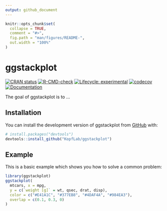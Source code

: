```yaml
---
output: github_document
---
```


<!-- README.md is generated from README.Rmd. Please edit that file -->

```r
knitr::opts_chunk$set(
  collapse = TRUE,
  comment = "#>",
  fig.path = "man/figures/README-",
  out.width = "100%"
)
```

# ggstackplot

<!-- badges: start -->
[![CRAN status](https://www.r-pkg.org/badges/version/ggstackplot)](https://CRAN.R-project.org/package=ggstackplot)
[![R-CMD-check](https://github.com/KopfLab/ggstackplot/actions/workflows/R-CMD-check.yaml/badge.svg)](https://github.com/KopfLab/ggstackplot/actions/workflows/R-CMD-check.yaml)
[![Lifecycle: experimental](https://img.shields.io/badge/lifecycle-experimental-orange.svg)](https://lifecycle.r-lib.org/articles/stages.html#experimental)
[![codecov](https://codecov.io/gh/kopflab/ggstackplot/branch/main/graph/badge.svg?token=SN0YDIJ6Y6)](https://app.codecov.io/gh/kopflab/ggstackplot)
[![Documentation](https://img.shields.io/badge/docs-online-green.svg)](https://ggstackplot.kopflab.org/)
<!-- badges: end -->

The goal of ggstackplot is to ...

## Installation

You can install the development version of ggstackplot from [GitHub](https://github.com/) with:

``` r
# install.packages("devtools")
devtools::install_github("KopfLab/ggstackplot")
```

## Example

This is a basic example which shows you how to solve a common problem:

```r
library(ggstackplot)
ggstackplot(
  mtcars, x = mpg, 
  y = c(`weight [g]` = wt, qsec, drat, disp), 
  color = c("#E41A1C", "#377EB8", "#4DAF4A", "#984EA3"), 
  overlap = c(0.1, 0.3, 0)
)
```

